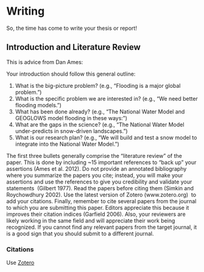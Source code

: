 # Writing

So, the time has come to write your thesis or report!

## Introduction and Literature Review
This is advice from Dan Ames:

Your introduction should follow this general outline:

1. What is the big-picture problem? (e.g., “Flooding is a major global problem.”)
2. What is the specific problem we are interested in? (e.g., “We need better flooding models.”)
3. What has been done already? (e.g., “The National Water Model and GEOGLOWS model flooding in these ways:”)
4. What are the gaps in the science? (e.g., “The National Water Model under-predicts in snow-driven landscapes.”)
5. What is our research plan? (e.g., “We will build and test a snow model to integrate into the National Water Model.”)

The first three bullets generally comprise the “literature review” of the paper.
This is done by including ~15 important references to “back up” your assertions
(Ames et al. 2012). Do not provide an annotated bibliography where you summarize
the papers you cite; instead, you will make your assertions and use the
references to give you credibility and validate your statements  (Gilbert 1977).
Read the papers before citing them (Simkin and Roychowdhury 2002). Use the
latest version of Zotero (www.zotero.org)  to add your citations. Finally,
remember to cite several papers from the journal to which you are submitting
this paper. Editors appreciate this because it improves their citation indices
(Garfield 2006). Also, your reviewers are likely working in the same field and
will appreciate their work being recognized. If you cannot find any relevant
papers from the target journal, it is a good sign that you should submit to a
different journal.

### Citations
Use [Zotero]()